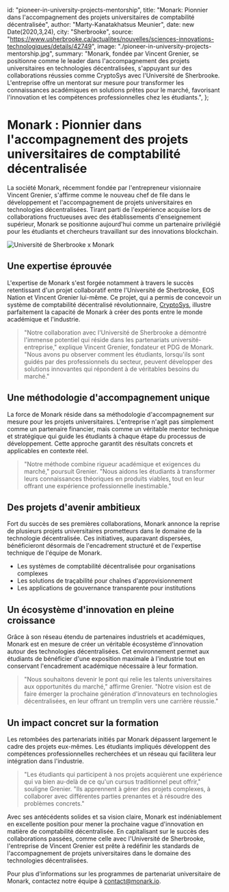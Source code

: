   id: "pioneer-in-university-projects-mentorship",
  title: "Monark: Pionnier dans l'accompagnement des projets universitaires de comptabilité décentralisée",
  author: "Marty-Kanatakhatsus Meunier",
  date: new Date(2020,3,24),
  city: "Sherbrooke",
  source: "https://www.usherbrooke.ca/actualites/nouvelles/sciences-innovations-technologiques/details/42749",
  image: "./pioneer-in-university-projects-mentorship.jpg",
  summary: "Monark, fondée par Vincent Grenier, se positionne comme le leader dans l'accompagnement des projets universitaires en technologies décentralisées, s'appuyant sur des collaborations réussies comme CryptoSys avec l'Université de Sherbrooke. L'entreprise offre un mentorat sur mesure pour transformer les connaissances académiques en solutions prêtes pour le marché, favorisant l'innovation et les compétences professionnelles chez les étudiants.",
};

# Monark : Pionnier dans l'accompagnement des projets universitaires de comptabilité décentralisée

La société Monark, récemment fondée par l'entrepreneur visionnaire Vincent Grenier, s'affirme comme le nouveau chef de file dans le développement et l'accompagnement de projets universitaires en technologies décentralisées. Tirant parti de l'expérience acquise lors de collaborations fructueuses avec des établissements d'enseignement supérieur, Monark se positionne aujourd'hui comme un partenaire privilégié pour les étudiants et chercheurs travaillant sur des innovations blockchain.

![Université de Sherbrooke x Monark](/images/news/pioneer-in-university-projects-mentorship.jpg)

## Une expertise éprouvée

L'expertise de Monark s'est forgée notamment à travers le succès retentissant d'un projet collaboratif entre l'Université de Sherbrooke, EOS Nation et Vincent Grenier lui-même. Ce projet, qui a permis de concevoir un système de comptabilité décentralisé révolutionnaire, <a href="https://www.usherbrooke.ca/actualites/nouvelles/sciences-innovations-technologiques/details/42749" target="_blank">CryptoSys</a>, illustre parfaitement la capacité de Monark à créer des ponts entre le monde académique et l'industrie.

> "Notre collaboration avec l'Université de Sherbrooke a démontré l'immense potentiel qui réside dans les partenariats université-entreprise," explique Vincent Grenier, fondateur et PDG de Monark. "Nous avons pu observer comment les étudiants, lorsqu'ils sont guidés par des professionnels du secteur, peuvent développer des solutions innovantes qui répondent à de véritables besoins du marché."

## Une méthodologie d'accompagnement unique

La force de Monark réside dans sa méthodologie d'accompagnement sur mesure pour les projets universitaires. L'entreprise n'agit pas simplement comme un partenaire financier, mais comme un véritable mentor technique et stratégique qui guide les étudiants à chaque étape du processus de développement. Cette approche garantit des résultats concrets et applicables en contexte réel.

> "Notre méthode combine rigueur académique et exigences du marché," poursuit Grenier. "Nous aidons les étudiants à transformer leurs connaissances théoriques en produits viables, tout en leur offrant une expérience professionnelle inestimable."

## Des projets d'avenir ambitieux

Fort du succès de ses premières collaborations, Monark annonce la reprise de plusieurs projets universitaires prometteurs dans le domaine de la technologie décentralisée. Ces initiatives, auparavant dispersées, bénéficieront désormais de l'encadrement structuré et de l'expertise technique de l'équipe de Monark.

- Les systèmes de comptabilité décentralisée pour organisations complexes
- Les solutions de traçabilité pour chaînes d'approvisionnement
- Les applications de gouvernance transparente pour institutions

## Un écosystème d'innovation en pleine croissance

Grâce à son réseau étendu de partenaires industriels et académiques, Monark est en mesure de créer un véritable écosystème d'innovation autour des technologies décentralisées. Cet environnement permet aux étudiants de bénéficier d'une exposition maximale à l'industrie tout en conservant l'encadrement académique nécessaire à leur formation.

> "Nous souhaitons devenir le pont qui relie les talents universitaires aux opportunités du marché," affirme Grenier. "Notre vision est de faire émerger la prochaine génération d'innovateurs en technologies décentralisées, en leur offrant un tremplin vers une carrière réussie."

## Un impact concret sur la formation

Les retombées des partenariats initiés par Monark dépassent largement le cadre des projets eux-mêmes. Les étudiants impliqués développent des compétences professionnelles recherchées et un réseau qui facilitera leur intégration dans l'industrie.

> "Les étudiants qui participent à nos projets acquièrent une expérience qui va bien au-delà de ce qu'un cursus traditionnel peut offrir," souligne Grenier. "Ils apprennent à gérer des projets complexes, à collaborer avec différentes parties prenantes et à résoudre des problèmes concrets."

Avec ses antécédents solides et sa vision claire, Monark est indéniablement en excellente position pour mener la prochaine vague d'innovation en matière de comptabilité décentralisée. En capitalisant sur le succès des collaborations passées, comme celle avec l'Université de Sherbrooke, l'entreprise de Vincent Grenier est prête à redéfinir les standards de l'accompagnement de projets universitaires dans le domaine des technologies décentralisées.

Pour plus d'informations sur les programmes de partenariat universitaire de Monark, contactez notre équipe à <a href="mailto:contact+university@monark.io">contact@monark.io</a>.
